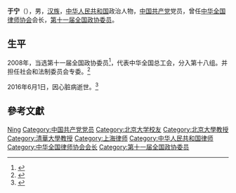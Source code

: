 {{Otheruses|other=名为于宁的其他人物|于宁}}
{{Dablink|此人物姓“[[于姓|-{于}-]]”（发音：Yú<!-- 请参看《国语辞典》及《现代汉语词典》-->）而不是“[[於姓|-{於}-]]”。}}
{{noteta
|T=zh-hans:于宁;zh-hk:于寧;zh-tw:于寧;
|1=zh-hans:于宁;zh-hk:于寧;zh-tw:于寧;
}}
{{noteta
|1=zh-hans:于宁;zh-hant:于寧;
}}
'''于宁'''（{{bd|1954年|3月|2016年|6月1日|catIdx=Yu于宁}}），男，[[汉族|汉族]]，[[中华人民共和国|中华人民共和国]]政治人物，[[中国共产党|中国共产党]]党员，曾任[[中华全国律师协会|中华全国律师协会]]会长，[[第十一届全国政协委员|第十一届全国政协委员]]。

== 生平 ==
2008年，当选第十一届全国政协委员<ref>{{cite news|title=第十一届全国政协委员名单|url=http://www.indaa.com.cn/zt/2009qglh/zxzs/200903/t20090303_127573.html|accessdate=2013-04-09|newspaper=新华社北京1月25日电 中国人民政治协商会议第十一届全国委员会委员名单(共2237人，2008年1月25日政协第十届全国委员会常务委员会第二十次会议通过)|date=2008年1月25日|deadurl=yes|archiveurl=https://web.archive.org/web/20130928014403/http://www.indaa.com.cn/zt/2009qglh/zxzs/200903/t20090303_127573.html|archivedate=2013年9月28日}}</ref>，代表中华全国总工会，分入第十八组。并担任社会和法制委员会专委。<ref>{{cite news|title=全国政协信息-于宁|url=http://www.cppcc.gov.cn/CMS/wylibary/showJcwyxtInfoWylibary.action?tabJcwyxt.guid=11W0005430&wytype=wjwy|accessdate=2013-04-11|newspaper=全国政协委员会|archive-date=2019-06-03|archive-url=https://web.archive.org/web/20190603022339/http://www.cppcc.gov.cn/CMS/wylibary/showJcwyxtInfoWylibary.action?tabJcwyxt.guid=11W0005430&wytype=wjwy|dead-url=no}}</ref>

2016年6月1日，因心脏病逝世。<ref>{{cite news|author=|url=http://www.acla.org.cn/html/xinwen/20160602/25535.html|title=中国律师网|work=中国律师网|date=2016-06-02|accessdate=2016-06-02|deadurl=yes|archiveurl=https://web.archive.org/web/20160610010500/http://www.acla.org.cn/html/xinwen/20160602/25535.html|archivedate=2016-06-10}}</ref>

== 參考文獻 ==
{{reflist}}

{{中国政治人物小作品}}

{{Authority control}}
{{DEFAULTSORT:Yu}}
[[Category:于姓|Ning]]
[[Category:中国共产党党员|Category:中国共产党党员]]
[[Category:北京大学校友|Category:北京大学校友]]
[[Category:北京大學教授|Category:北京大學教授]]
[[Category:清華大學教授|Category:清華大學教授]]
[[Category:上海律师|Category:上海律师]]
[[Category:中华人民共和国律师|Category:中华人民共和国律师]]
[[Category:中华全国律师协会会长|Category:中华全国律师协会会长]]
[[Category:第十一届全国政协委员|Category:第十一届全国政协委员]]
